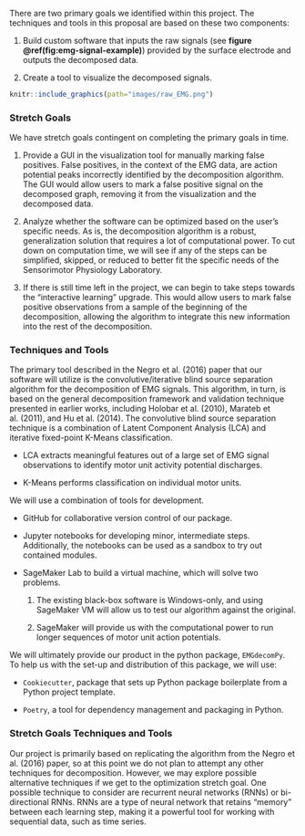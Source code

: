 There are two primary goals we identified within this project. The
techniques and tools in this proposal are based on these two components: 

1. Build custom software that inputs the raw signals (see **figure \@ref(fig:emg-signal-example)**) provided by the surface 
electrode and outputs the decomposed data.

2. Create a tool to visualize the decomposed signals.


```r
knitr::include_graphics(path="images/raw_EMG.png")
```

### Stretch Goals

We have stretch goals contingent on completing the primary goals in
time. 

1. Provide a GUI in the visualization tool for manually 
marking false positives. False positives, in the context of the EMG data, are 
action potential peaks incorrectly identified by the decomposition algorithm. 
The GUI would allow users to mark a false positive signal on the
decomposed graph, removing it from the visualization and the decomposed
data. 

2. Analyze whether the software can be optimized based on the user's specific 
needs. As is, the decomposition algorithm is a robust, generalization solution 
that requires a lot of computational power. To cut down on computation time, we 
will see if any of the steps can be simplified, skipped, or reduced to better 
fit the specific needs of the Sensorimotor Physiology Laboratory.

3. If there is still time left in the project, we can begin to take steps
towards the "interactive learning" upgrade. This would allow users to mark
false positive observations from a sample of the beginning of the decomposition, allowing 
the algorithm to integrate this new information into the rest of the decomposition.

### Techniques and Tools

The primary tool described in the Negro et al. (2016) paper that our software will
utilize is the convolutive/iterative blind source separation
algorithm for the decomposition of EMG signals. This algorithm, in turn, is
based on the general decomposition framework and validation technique
presented in earlier works, including Holobar et al. (2010), Marateb et al. (2011), and Hu et al. (2014). The convolutive blind source separation technique is a combination of Latent Component Analysis (LCA) and iterative fixed-point K-Means classification. 

- LCA extracts meaningful features out of a large set of EMG signal observations to identify motor
unit activity potential discharges.

- K-Means performs classification on individual motor units.

We will use a combination of tools for development. 

- GitHub for collaborative version control of our package. 

- Jupyter notebooks for developing minor, intermediate steps. Additionally, 
the notebooks can be used as a sandbox to try out contained modules. 

- SageMaker Lab to build a virtual machine, which will solve two problems.

  1. The existing black-box software is Windows-only, and using SageMaker
VM will allow us to test our algorithm against the original.

  2. SageMaker will provide us with the computational power to run longer
sequences of motor unit action potentials. 

We will ultimately provide our product in the python package, `EMGdecomPy`. To 
help us with the set-up and distribution of this package, we will use:

- `Cookiecutter`, package that sets up Python package boilerplate from 
a Python project template. 

- `Poetry`, a tool for dependency management and packaging in Python. 

### Stretch Goals Techniques and Tools

Our project is primarily based on replicating the algorithm from the Negro et 
al. (2016) paper, so at this point we do not plan to attempt any other
techniques for decomposition. However, we may explore possible
alternative techniques if we get to the optimization stretch goal. One
possible technique to consider are recurrent neural networks (RNNs) or bi-directional RNNs. 
RNNs are a type of neural network that retains "memory" between each learning 
step, making it a powerful tool for working with sequential data, such as time series. 


